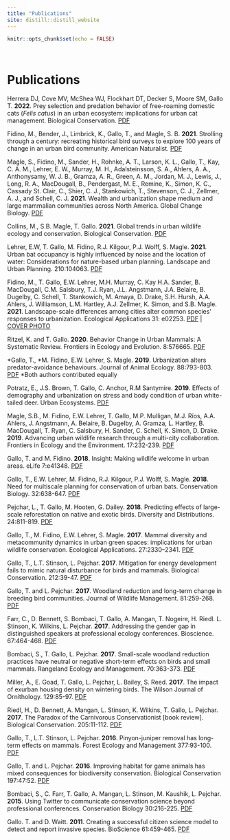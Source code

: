 ```yaml
---
title: "Publications"
site: distill::distill_website
---
```


```r
knitr::opts_chunk$set(echo = FALSE)
```

<style>
d-title, d-byline {
  display: none
}
</style>

<br>

# Publications

Herrera DJ, Cove MV, McShea WJ, Flockhart DT, Decker S, Moore SM, Gallo T. **2022**. Prey selection and predation behavior of free-roaming domestic cats (*Felis catus*) in an urban ecosystem: implications for urban cat management. Biological Conservation. [PDF](publications/herrera_etal_2022_BiolCon.pdf)

Fidino, M., Bender, J., Limbrick, K., Gallo, T., and Magle, S. B. **2021**. Strolling through a century: recreating historical bird surveys to explore 100 years of change in an urban bird community. American Naturalist. [PDF](publications/Fidino_etal_StrollingThroughACentury.pdf)

Magle, S., Fidino, M., Sander, H., Rohnke, A. T., Larson, K. L., Gallo, T., Kay, C. A. M., Lehrer, E. W., Murray, M. H., Adalsteinsson, S. A., Ahlers, A. A., Anthonysamy, W. J. B., Gramza, A. R., Green, A. M., Jordan, M. J., Lewis, J., Long, R. A., MacDougall, B., Pendergast, M. E., Remine, K., Simon, K. C., Cassady St. Clair, C., Shier, C. J., Stankowich, T., Stevenson, C. J., Zellmer, A. J., and Schell, C. J. **2021**. Wealth and urbanization shape medium and large mammalian communities across North America. Global Change Biology. [PDF](publications/Magle_2021_et_al_GCB_luxury.pdf)

Collins, M., S.B. Magle, T. Gallo. **2021**. Global trends in urban wildlife ecology and conservation. Biological Conservation. [PDF](publications/Collins_Gallo_2021_BiolCons.pdf)

Lehrer, E.W, T. Gallo, M. Fidino, R.J. Kilgour, P.J. Wolff, S. Magle. **2021**. Urban bat occupancy is highly influenced by noise and the location of water: Considerations for nature-based urban planning. Landscape and Urban Planning. 210:104063. [PDF](publications/Lehrer_etal_2021_urban-bats.pdf)

Fidino, M., T. Gallo, E.W. Lehrer, M.H. Murray, C. Kay H.A. Sander, B. MacDougall, C.M. Salsbury, T.J. Ryan, J.L. Angstmann, J.A. Belaire, B. Dugelby, C. Schell, T. Stankowich, M. Amaya, D. Drake, S.H. Hursh, A.A. Ahlers, J. Williamson, L.M. Hartley, A.J. Zellmer, K. Simon, and S.B. Magle. **2021**. Landscape-scale differences among cities alter common species’ responses to urbanization. Ecological Applications 31: e02253. [PDF](publications/fidino-et-al-occupancy-eap.pdf) | [COVER PHOTO](publications/eap.2292_coverphoto.pdf)

Ritzel, K. and T. Gallo. **2020**. Behavior Change in Urban Mammals: A Systematic Review. Frontiers in Ecology and Evolution. 8:576665. [PDF](publications/Ritzel_Gallo_2020_FrontEcolEvol.pdf)

\*Gallo, T., \*M. Fidino, E.W. Lehrer, S. Magle. **2019**. Urbanization alters predator-avoidance behaviours. Journal of Animal Ecology. 88:793-803. [PDF](publications/Gallo_et_al-2019-Journal_of_Animal_Ecology.pdf)  \*Both authors contributed equally

Potratz, E., J.S. Brown, T. Gallo, C. Anchor, R.M Santymire. **2019**. Effects of demography and urbanization on stress and body condition of urban white-tailed deer. Urban Ecosystems. [PDF](publications/Potratz2019_Article_EffectsOfDemographyAndUrbaniza.pdf)

Magle, S.B., M. Fidino, E.W. Lehrer, T. Gallo, M.P. Mulligan, M.J. Ríos, A.A. Ahlers, J. Angstmann, A. Belaire, B. Dugelby, A. Gramza, L. Hartley, B. MacDougall, T. Ryan, C. Salsbury, H. Sander, C. Schell, K. Simon, D. Drake. **2019**. Advancing urban wildlife research through a multi-city collaboration. Frontiers in Ecology and the Environment. 17:232-239. [PDF](publications/Magle_etal_AdvancingUrbanWildlife.pdf)

Gallo, T. and M. Fidino. **2018**. Insight: Making wildlife welcome in urban areas. eLife 7:e41348. [PDF](publications/eLife.41348.pdf)

Gallo, T., E.W. Lehrer, M. Fidino, R.J. Kilgour, P.J. Wolff, S. Magle. **2018**. Need for multiscale planning for conservation of urban bats. Conservation Biology. 32:638-647. [PDF](publications/Gallo_et_al-2018-Conservation_Biology.pdf)

Pejchar, L., T. Gallo, M. Hooten, G. Dailey. **2018**. Predicting effects of large-scale reforestation on native and exotic birds. Diversity and Distributions. 24:811-819. [PDF](publications/pejchar_dd.pdf)

Gallo, T., M. Fidino, E.W. Lehrer, S. Magle. **2017**. Mammal diversity and metacommunity dynamics in urban green spaces: implications for urban wildlife conservation. Ecological Applications. 27:2330–2341. [PDF](publications/galloetal_eap.pdf)

Gallo, T., L.T. Stinson, L. Pejchar. **2017**. Mitigation for energy development fails to mimic natural disturbance for birds and mammals. Biological Conservation. 212:39-47. [PDF](publications/Gallo_et_al_2017_biolcons.pdf)

Gallo, T. and L. Pejchar. **2017**. Woodland reduction and long-term change in breeding bird communities. Journal of Wildlife Management. 81:259-268. [PDF](publications/gallo_jwmg.21188.pdf)

Farr, C., D. Bennett, S. Bombaci, T. Gallo, A. Mangan, T. Nogeire, H. Riedl. L. Stinson, K. Wilkins, L. Pejchar. **2017**. Addressing the gender gap in distinguished speakers at professional ecology conferences. Bioscience. 67:464-468. [PDF](publications/Farr_etal_2017_BioScience.pdf)

Bombaci, S., T. Gallo, L. Pejchar. **2017**. Small-scale woodland reduction practices have neutral or negative short-term effects on birds and small mammals. Rangeland Ecology and Management. 70:363-373. [PDF](publications/Bombaci_et_al_2017.pdf)

Miller, A., E. Goad, T. Gallo, L. Pejchar, L. Bailey, S. Reed. **2017**. The impact of exurban housing density on wintering birds. The Wilson Journal of Ornithology. 129:85-97. [PDF](publications/Miller-et-al.-2017-Exurban-birds.pdf)

Riedl, H., D. Bennett, A. Mangan, L. Stinson, K. Wilkins, T. Gallo, L. Pejchar. **2017**. The Paradox of the Carnivorous Conservationist [book review]. Biological Conservation. 205:11-112. [PDF](publications/Riedl-et-al-2016-book-review.pdf)

Gallo, T., L.T. Stinson, L. Pejchar. **2016**. Pinyon-juniper removal has long-term effects on mammals. Forest Ecology and Management 377:93-100. [PDF](publications/Gallo-et-al.-2016.pdf)

Gallo, T. and L. Pejchar. **2016**. Improving habitat for game animals has mixed consequences for biodiversity conservation. Biological Conservation 197:47:52. [PDF](publications/gallo_biocon_review.pdf)

Bombaci, S., C. Farr, T. Gallo, A. Mangan, L. Stinson, M. Kaushik, L. Pejchar. **2015**. Using Twitter to communicate conservation science beyond professional conferences. Conservation Biology 30:216-225. [PDF](publications/Bombaci_etal_2015_Twitter.pdf)

Gallo. T. and D. Waitt. **2011**. Creating a successful citizen science model to detect and report invasive species. BioScience 61:459-465. [PDF](publications/Gallo_2011_Bioscience.pdf)

